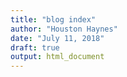```yaml
---
title: "blog index"
author: "Houston Haynes"
date: "July 11, 2018"
draft: true
output: html_document
---
```

